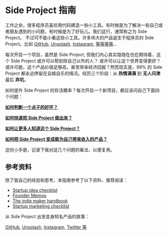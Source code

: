 # Side Project 指南

工作之余，很多程序员喜欢用代码建造一些小工具。有时候是为了解决一些自己或者朋友遇到的小问题，有时候是为了好玩儿。我们这行，通常称之为 Side Project。 不过可不能小看这些小工具。许多伟大的产品诞生于程序员的 Side Project。比如 [GitHub](https://gist.github.com/defunkt/6443), 
[Unsplash](https://medium.com/who-what-why/how-side-projects-saved-our-startup-a83a80f3b3ae), 
[Instagram](https://www.molfar.io/blog/2020/side-projects), [等等等等](https://www.molfar.io/blog/2020/side-projects)... 

每次开启一个项目，虽然是 Side Project, 但我们内心其实隐隐在也在期待着，这个 Side Project 或许可以帮到除自己以外的人？
或许可以让这个世界变得更好？或许可能，这个产品价值足够高，甚至带来经济回报？然而现实是，99% 的 Side Project 都永远停留在自娱自乐的情况。经历三个阶段：从 **热情满满** 到 **无人问津** 最后 **弃坑**。

如何提升 Side Project 的存活概率？每次开启一个新项目，都应该问自己下面四个问题：

[**如何判断一个点子的好坏？**](/idea)

[**如何快速把 Side Project 做出来？**](/build)

[**如何让更多人知道这个 Side Project？**](/getting-users)

[**如何把 Side Project 变成能为自己带来收入的产品？**](/making-money)

这份小手册，记录下我对这几个问题的看法，以便复用。

## 参考资料

除了我自己的经验和思考，本指南参考了以下资料，推荐阅读：

- [Startup idea checklist](https://www.defmacro.org/2019/03/26/startup-checklist.html)
- [Founder Memos](https://www.julian.capital/)
- [The indie maker handbook](https://readmake.com)
- [Startup marketing checklist](https://github.com/draftdev/startup-marketing-checklist/blob/master/marketing-checklist.md)

从 Side Project 出发变身知名产品的故事：

[GitHub](https://gist.github.com/defunkt/6443), 
[Unsplash](https://medium.com/who-what-why/how-side-projects-saved-our-startup-a83a80f3b3ae), 
[Instagram](https://www.molfar.io/blog/2020/side-projects), [Twitter 等](https://www.molfar.io/blog/2020/side-projects)
